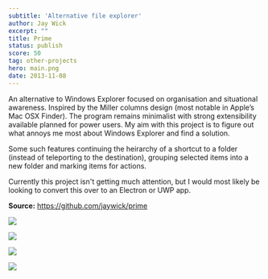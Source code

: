 ```yaml
---
subtitle: 'Alternative file explorer'
author: Jay Wick
excerpt: ""
title: Prime
status: publish
score: 50
tag: other-projects
hero: main.png
date: 2013-11-08
---
```


An alternative to Windows Explorer focused on organisation and situational awareness. Inspired by the Miller columns design (most notable in Apple’s Mac OSX Finder). The program remains minimalist with strong extensibility available planned for power users. My aim with this project is to figure out what annoys me most about Windows Explorer and find a solution.

Some such features continuing the heirarchy of a shortcut to a folder (instead of teleporting to the destination), grouping selected items into a new folder and marking items for actions.

Currently this project isn't getting much attention, but I would most likely be looking to convert this over to an Electron or UWP app.

**Source:** https://github.com/jaywick/prime

![](./dfs-1024x474.png)

![](./navigate-far.png)

![](./main.png)

![](./sdf-1.png)